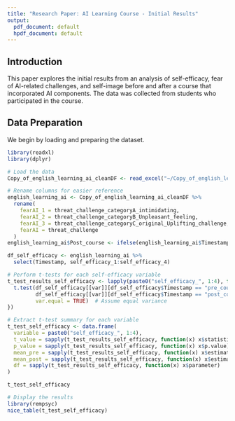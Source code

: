 ```yaml
---
title: "Research Paper: AI Learning Course - Initial Results"
output:
  pdf_document: default
  hpdf_document: default
---
```


## Introduction

This paper explores the initial results from an analysis of self-efficacy, fear of AI-related challenges, and self-image before and after a course that incorporated AI components. The data was collected from students who participated in the course.

## Data Preparation

We begin by loading and preparing the dataset.

```r

library(readxl)
library(dplyr)

# Load the data
Copy_of_english_learning_ai_cleanDF <- read_excel("~/Copy_of_english_learning_ai_cleanDF.xlsx")

# Rename columns for easier reference
english_learning_ai <- Copy_of_english_learning_ai_cleanDF %>%
  rename(
    fearAI_1 = threat_challenge_categoryA_intimidating,
    fearAI_2 = threat_challenge_categoryB_Unpleasant_feeling,
    fearAI_3 = threat_challenge_categoryC_original_Uplifting_challenge,
    fearAI = threat_challenge
  )
english_learning_ai$Post_course <- ifelse(english_learning_ai$Timestamp == "pre_course", 0, 1)

df_self_efficacy <- english_learning_ai %>%
  select(Timestamp, self_efficacy_1:self_efficacy_4)

# Perform t-tests for each self-efficacy variable
t_test_results_self_efficacy <- lapply(paste0("self_efficacy_", 1:4), function(var) {
  t.test(df_self_efficacy[[var]][df_self_efficacy$Timestamp == "pre_course"],
         df_self_efficacy[[var]][df_self_efficacy$Timestamp == "post_course"],
         var.equal = TRUE)  # Assume equal variance
})

# Extract t-test summary for each variable
t_test_self_efficacy <- data.frame(
  variable = paste0("self_efficacy_", 1:4),
  t_value = sapply(t_test_results_self_efficacy, function(x) x$statistic),
  p_value = sapply(t_test_results_self_efficacy, function(x) x$p.value),
  mean_pre = sapply(t_test_results_self_efficacy, function(x) x$estimate[1]),
  mean_post = sapply(t_test_results_self_efficacy, function(x) x$estimate[2]),
  df = sapply(t_test_results_self_efficacy, function(x) x$parameter)
)

t_test_self_efficacy

# Display the results
library(rempsyc)
nice_table(t_test_self_efficacy)


```



